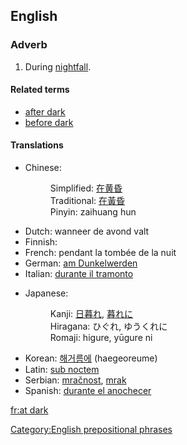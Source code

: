 ==English==

===Adverb===
{{infl|en|adverb|head=[[at]] [[dark]]}}

# During [[nightfall]].

====Related terms====
*[[after dark]]
*[[before dark]]

====Translations====
{{trans-top|during nightfall}}
*Chinese: 
*:Simplified: [[在黄昏]]
*:Traditional: [[在黃昏]]
*:Pinyin: zaihuang hun
*Dutch: wanneer de avond valt
* Finnish: {{t|fi|illansuussa}}
*French: pendant la tombée de la nuit
*German: [[am Dunkelwerden]]
*Italian: [[durante il tramonto]]
{{trans-mid}}
*Japanese: 
*:Kanji: [[日暮れ]], [[暮れに]] 
*:Hiragana: ひぐれ, ゆうくれに
*:Romaji: higure, yūgure ni
*Korean: [[해거름에]] (haegeoreume)
*Latin: [[sub noctem]]
*Serbian: [[mračnost]], [[mrak]]
*Spanish: [[durante el anochecer]]
{{trans-bottom}}

[[Category:English prepositional phrases]]
[[fr:at dark]]